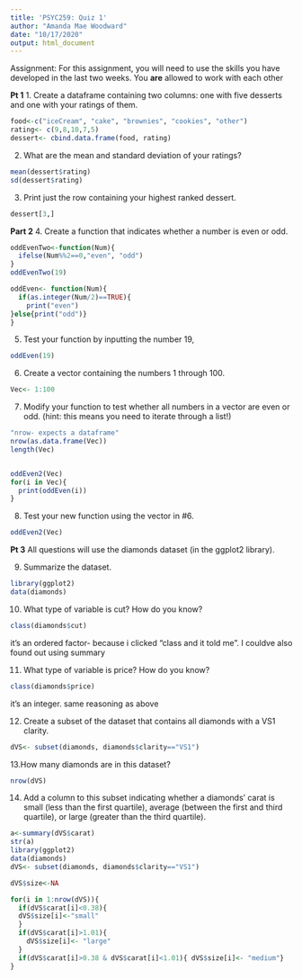 ```yaml
---
title: 'PSYC259: Quiz 1'
author: "Amanda Mae Woodward"
date: "10/17/2020"
output: html_document
---
```

Assignment: For this assignment, you will need to use the skills you have developed in the last two weeks. You **are** allowed to work with each other

**Pt 1**
1. Create a dataframe containing two columns: one with five desserts and one with your ratings of them.
```r
food<-c("iceCream", "cake", "brownies", "cookies", "other")
rating<- c(9,8,10,7,5)
dessert<- cbind.data.frame(food, rating)
```
2. What are the mean and standard deviation of your ratings? 
```r
mean(dessert$rating)
sd(dessert$rating)
```

3. Print just the row containing your highest ranked dessert. 
```r
dessert[3,]
```

**Part 2**
4. Create a function that indicates whether a number is even or odd.
```r
oddEvenTwo<-function(Num){
  ifelse(Num%%2==0,"even", "odd")
}
oddEvenTwo(19)
```
```r
oddEven<- function(Num){
  if(as.integer(Num/2)==TRUE){
    print("even")
}else{print("odd")}
}
```

5. Test your function by inputting the number 19,
```r
oddEven(19)
```

6. Create a vector containing the numbers 1 through 100.
```r
Vec<- 1:100
```

7. Modify your function to test whether all numbers in a vector are even or odd. (hint: this means you need to iterate through a list!) 
```r
"nrow- expects a dataframe"
nrow(as.data.frame(Vec))
length(Vec)


oddEven2(Vec)
for(i in Vec){
  print(oddEven(i))
}

```

8. Test your new function using the vector in #6. 
```r
oddEven2(Vec)
```

**Pt 3**
All questions will use the diamonds dataset (in the ggplot2 library).

9. Summarize the dataset.
```r
library(ggplot2)
data(diamonds)
```

10. What type of variable is cut? How do you know? 
```r
class(diamonds$cut)
```
it's an ordered factor- because i clicked "class and it told me". I couldve also found out using summary

11. What type of variable is price? How do you know?
```r
class(diamonds$price)
```
it's an integer. same reasoning as above

12. Create a subset of the dataset that contains all diamonds with a VS1 clarity. 
```r
dVS<- subset(diamonds, diamonds$clarity=="VS1")
```

13.How many diamonds are in this dataset? 
```r
nrow(dVS)
```

14. Add a column to this subset indicating whether a diamonds' carat is small (less than the first quartile), average (between the first and third quartile), or large (greater than the third quartile).
```r
a<-summary(dVS$carat)
str(a)
library(ggplot2)
data(diamonds)
dVS<- subset(diamonds, diamonds$clarity=="VS1")

dVS$size<-NA

for(i in 1:nrow(dVS)){
  if(dVS$carat[i]<0.38){
  dVS$size[i]<-"small"
  } 
  if(dVS$carat[i]>1.01){
    dVS$size[i]<- "large"
  } 
  if(dVS$carat[i]>0.38 & dVS$carat[i]<1.01){ dVS$size[i]<- "medium"}
}

```

